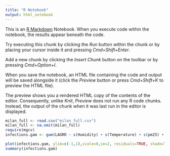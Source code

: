 ```yaml
---
title: "R Notebook"
output: html_notebook
---
```


This is an [R Markdown](http://rmarkdown.rstudio.com) Notebook. When you execute code within the notebook, the results appear beneath the code. 

Try executing this chunk by clicking the *Run* button within the chunk or by placing your cursor inside it and pressing *Cmd+Shift+Enter*. 

Add a new chunk by clicking the *Insert Chunk* button on the toolbar or by pressing *Cmd+Option+I*.

When you save the notebook, an HTML file containing the code and output will be saved alongside it (click the *Preview* button or press *Cmd+Shift+K* to preview the HTML file). 

The preview shows you a rendered HTML copy of the contents of the editor. Consequently, unlike *Knit*, *Preview* does not run any R code chunks. Instead, the output of the chunk when it was last run in the editor is displayed.

```r
milan_full <- read.csv("milan_full.csv")
milan_full <- na.omit(milan_full)
require(mgcv)
infections.gam <- gam(LAGRR ~ s(Humidity) + s(Temperature) + s(pm25) + s(pm10) + s(no) + s(o3), family=gaussian(link="log"), data=milan_full)
```

```r
plot(infections.gam, ylim=c(-1,1),scale=0,se=2, residuals=TRUE, shade=TRUE,pages=1)
summary(infections.gam)
```

